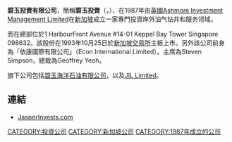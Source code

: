 '''碧玉投資有限公司'''，簡稱'''碧玉投資'''（'''{{lang-en|Jasper Investments Limited}}'''，{{sgx|FQ7}}），在1987年由[[英國|英國]][[Ashmore_Investment_Management_Limited|Ashmore Investment Management Limited]]在[[新加坡|新加坡]]成立一家專門投資岸外油气钻井和服务领域。

而在總部位於1 HarbourFront Avenue #14-01 Keppel Bay Tower Singapore 098632。該股份在1993年10月25日於[[新加坡交易所|新加坡交易所]]主板上市。另外該公司前身為「依康國際有限公司」（Econ International Limited）。主席為Steven Simpson，總裁為Geoffrey Yeoh。

旗下公司包括[[碧玉海洋石油有限公司|碧玉海洋石油有限公司]]，以及[[JIL_Limited|JIL Limited]]。

==連結==
*[http://www.jasperinvests.com/ JasperInvests.com] {{Wayback|url=http://www.jasperinvests.com/ |date=20120220154526 }}

[[CATEGORY:投資公司|CATEGORY:投資公司]]
[[CATEGORY:新加坡公司|CATEGORY:新加坡公司]]
[[CATEGORY:1987年成立的公司|CATEGORY:1987年成立的公司]]
